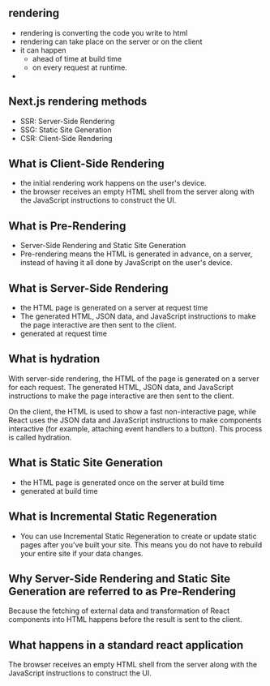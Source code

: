 ## rendering

- rendering is converting the code you write to html
- rendering can take place on the server or on the client
- it can happen
  - ahead of time at build time
  - on every request at runtime.
-

## Next.js rendering methods

- SSR: Server-Side Rendering
- SSG: Static Site Generation
- CSR: Client-Side Rendering

## What is Client-Side Rendering

- the initial rendering work happens on the user's device.
- the browser receives an empty HTML shell from the server along with the JavaScript instructions to construct the UI.

## What is Pre-Rendering

- Server-Side Rendering and Static Site Generation
- Pre-rendering means the HTML is generated in advance, on a server, instead of having it all done by JavaScript on the user's device.

## What is Server-Side Rendering

- the HTML page is generated on a server at request time
- The generated HTML, JSON data, and JavaScript instructions to make the page interactive are then sent to the client.
- generated at request time

## What is hydration

With server-side rendering, the HTML of the page is generated on a server for each request. The generated HTML, JSON data, and JavaScript instructions to make the page interactive are then sent to the client.

On the client, the HTML is used to show a fast non-interactive page, while React uses the JSON data and JavaScript instructions to make components interactive (for example, attaching event handlers to a button). This process is called hydration.

## What is Static Site Generation

- the HTML page is generated once on the server at build time
- generated at build time

## What is Incremental Static Regeneration

- You can use Incremental Static Regeneration to create or update static pages after you’ve built your site. This means you do not have to rebuild your entire site if your data changes.

## Why Server-Side Rendering and Static Site Generation are referred to as Pre-Rendering

Because the fetching of external data and transformation of React components into HTML happens before the result is sent to the client.

## What happens in a standard react application

The browser receives an empty HTML shell from the server along with the JavaScript instructions to construct the UI.
